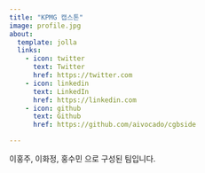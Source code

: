 ```yaml
---
title: "KPMG 캡스톤"
image: profile.jpg
about:
  template: jolla
  links:
    - icon: twitter
      text: Twitter
      href: https://twitter.com
    - icon: linkedin
      text: LinkedIn
      href: https://linkedin.com
    - icon: github
      text: Github
      href: https://github.com/aivocado/cgbside

---
```


이홍주, 이화정, 홍수민 으로 구성된 팀입니다.
